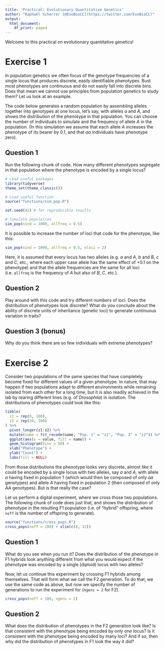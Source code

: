```yaml
---
title: 'Practical: Evolutionary Quantitative Genetics'
author: "Raphaël Scherrer [@EvoBioCC](https://twitter.com/EvoBioCC)"
output:
  html_document:
    df_print: paged
---
```


Welcome to this practical on evolutionary quantitative genetics!

# Exercise 1

In population genetics we often focus of the genotype frequencies of a single locus that produces discrete, easily identifiable phenotypes. Bust most phenotypes are continuous and do not easily fall into discrete bins. Does that mean we cannot use principles from population genetics to study them? Let us look at an example.

The code below generates a random population by assembling alleles together into genotypes at one locus, let's say, with alleles *a* and *A*, and shows the distribution of the phenotype in that population. You can choose the number of individuals to simulate and the frequency of allele *A* in the population. (In this simulation we assume that each allele *A* increases the phenotype of its bearer by 0.1, and that *aa* individuals have phenotype zero).

## Question 1

Run the following chunk of code. How many different phenotypes segregate in that population where the phenotype is encoded by a single locus?

```r
# Load useful packages
library(tidyverse)
theme_set(theme_classic())

# Load useful function
source("functions/sim_pop.R")

set.seed(42) # for reproducible results

# Simulate population
sim_pop(nind = 1000, allfreq = 0.5)
```

It is possible to increase the number of loci that code for the phenotype, like this:

```r
sim_pop(nind = 1000, allfreq = 0.5, nloci = 2)
```

Here, it is assumed that every locus has two alleles (e.g. *a* and *A*, *b* and *B*, *c* and *C*, etc., where each upper case allele has the same effect of +0.1 on the phenotype) and that the allele frequencies are the same for all loci (i.e. `allfreq` is the frequency of *A* but also of *B*, *C*, etc.).

## Question 2

Play around with this code and try different numbers of loci. Does the distribution of phenotypes look discrete? What do you conclude about the ability of discrete units of inheritance (genetic loci) to generate continuous variation in traits?

## Question 3 (bonus)

Why do you think there are so few individuals with extreme phenotypes?

# Exercise 2

Consider two populations of the same species that have completely become fixed for different values of a given phenotype. In nature, that may happen if two populations adapt to different environments while remaining isolated from each other for a long time, but it is also readily achieved in the lab by rearing different lines (e.g. of *Drosophila*) in isolation. The distributions of phenotypes could look like this:

```r
tibble(
  z1 = rep(0, 100),
  z2 = rep(20, 100)
) %>%
  pivot_longer(z1:z2) %>%
  mutate(name = fct_recode(name, "Pop. 1" = "z1", "Pop. 2" = "z2")) %>%
  ggplot(aes(x = value, fill = name)) +
  geom_histogram(bins = 50) +
  xlab("Phenotype") +
  ylab("Count") +
  labs(fill = NULL)
```
From those distributions the phenotype looks very discrete, almost like it could be encoded by a single locus with two alleles, say *a* and *A*, with allele *a* having fixed in population 1 (which would then be composed of only *aa* genotypes) and allele *A* having fixed in population 2 (then composed of only *AA* genotypes). But is that really the case? 

Let us perform a digital experiment, where we cross those two populations. The following chunk of code does just that, and shows the distribution of phenotype in the resulting F1 population (i.e. of "hybrid" offspring, where `noff` is the number of offspring to generate).

```r
source("functions/cross_pops.R")
cross_pops(noff = 100) + xlim(c(8, 12))
```

## Question 1

What do you see when you run it? Does the distribution of the phenotype in F1 hybrids look anything different from what you would expect if the phenotype was encoded by a single (diploid) locus with two alleles?

Now, let us continue this experiment by crossing F1 hybrids among themselves. That will form what we call the F2 generation. To do that, we use the same code as above, but now we specify the number of generations to run the experiment for (`ngens = 2` for F2).

```r
cross_pops(noff = 100, ngens = 2)
```

## Question 2

What does the distribution of phenotypes in the F2 generation look like? Is that consistent with the phenotype being encoded by only one locus? Is it consistent with the phenotype being encoded by many loci? And if so, then why did the distribution of phenotypes in F1 look the way it did?
